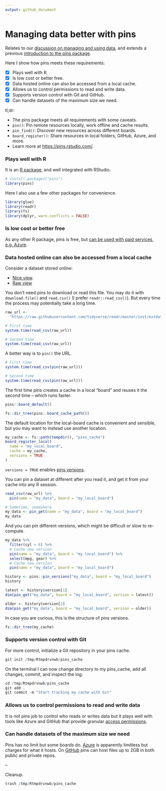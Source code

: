 ```yaml
---
output: github_document
---
```


# Managing data better with pins

Relates to our [discussion on managing and using data](https://github.com/2DegreesInvesting/ds-incubator/issues/35), and extends a previous [introduction to the pins package](https://github.com/2DegreesInvesting/ds-incubator/issues/38).

Here I show how pins meets these requirements:

- [x] Plays well with R.
- [x] Is low cost or better free.
- [x] Data hosted online can also be accessed from a local cache.
- [x] Allows us to control permissions to read and write data.
- [x] Supports version control with Git and GitHub.
- [x] Can handle datasets of the maximum size we need.

tl;dr:

* The pins package meets all requirements with some caveats.
* `pin()`: Pin remote resources locally, work offline and cache results.
* `pin_find()`: Discover new resources across different boards.
* `board_register()`: Share resources in local folders, GitHub, Azure, and more.
* Learn more at <https://pins.rstudio.com/>.

### Plays well with R

It is an [R package](https://cloud.r-project.org/web/packages/pins/index.html), and well integrated with RStudio.

```r
# install.packages("pins")
library(pins)
```

Here I also use a few other packages for convenience.

```r
library(glue)
library(readr)
library(fs)
library(dplyr, warn.conflicts = FALSE)
```

### Is low cost or better free

As any other R package, pins is free, but [can be used with paid services, e.g. Azure](https://pins.rstudio.com/articles/boards-azure.html).

### Data hosted online can also be accessed from a local cache

Consider a dataset stored online:

* [Nice view](https://github.com/tidyverse/readr/blob/master/inst/extdata/mtcars.csv).
* [Raw view](https://raw.githubusercontent.com/tidyverse/readr/master/inst/extdata/mtcars.csv)

You don't need pins to download or read this file. You may do it with `download.file()` and `read.csv()` (I prefer `readr::read_csv()`). But every time the process may potentially take a long time.

```r
raw_url <- 
  "https://raw.githubusercontent.com/tidyverse/readr/master/inst/extdata/mtcars.csv"

# First time
system.time(read_csv(raw_url))

# Second time
system.time(read_csv(raw_url))
```

A better way is to `pin()` the URL.

```r
# First time
system.time(read_csv(pin(raw_url)))

# Second time
system.time(read_csv(pin(raw_url)))
```

The first time pins creates a cache in a local "board" and reuses it the second time -- which runs faster.

```r
pins::board_default()

fs::dir_tree(pins::board_cache_path())
```

The default location for the local-board cache is convenient and sensible, but you may want to instead use another location.

```r
my_cache <- fs::path(tempdir(), "pins_cache")
board_register_local(
  name = "my_local_board", 
  cache = my_cache, 
  versions = TRUE
)
```

`versions = TRUE` enables [pins versions](https://pins.rstudio.com/articles/advanced-versions.html).

You can pin a dataset at different after you read it, and get it from your cache into any R session.

```r
read_csv(raw_url) %>% 
  pin(name = "my_data", board = "my_local_board")

# Sometime, somewhere
my_data <- pin_get(name = "my_data", board = "my_local_board")
my_data
```

And you can pin different versions, which might be difficult or slow to re-compute.

```r
my_data %>% 
  filter(cyl > 6) %>% 
  # Cache new version
  pin(name = "my_data", board = "my_local_board") %>%  
  select(mpg, gear) %>% 
  # Cache new version
  pin(name = "my_data", board = "my_local_board") 

history <- pins::pin_versions("my_data", board = "my_local_board")
history

latest <- history$version[1]
dim(pin_get("my_data", board = "my_local_board", version = latest))

older <- history$version[2]
dim(pin_get("my_data", board = "my_local_board", version = older))
```

In case you are curious, this is the structure of pins versions.

```r
fs::dir_tree(my_cache)
```

### Supports version control with Git

For more control, initialize a Git repository in your pins cache.

```r
git init /tmp/Rtmpdrvnwb/pins_cache
```

On the terminal I can now change directory to my pins_cache, add all changes, commit, and inspect the log:

```r
cd /tmp/Rtmpdrvnwb/pins_cache
git add .
git commit -m "Start tracking my cache with Git"
```

### Allows us to control permissions to read and write data

It is not pins job to control who reads or writes data but it plays well with tools like Azure and GitHub that provide granular [access permissions](https://help.github.com/en/github/getting-started-with-github/access-permissions-on-github).

### Can handle datasets of the maximum size we need

Pins has no limit but some boards do. [Azure](https://pins.rstudio.com/articles/boards-azure.html) is apparently limitless but charges for what it hosts. On [GitHub](https://pins.rstudio.com/articles/boards-github.html) pins can host files up to 2GB in both public and private repos.

--

Cleanup.

```r
trash /tmp/Rtmpdrvnwb/pins_cache
```



